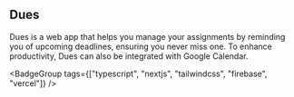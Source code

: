 <Link href="/projects/dues" className="group relative no-underline">
  <h2 className="text-base font-medium m-0">
    <span className="text-gray-muted transition-colors hover:text-off-white">
      Dues
    </span>
  </h2>
</Link>

Dues is a web app that helps you manage your assignments by reminding you of upcoming deadlines, ensuring you never miss one. To enhance productivity, Dues can also be integrated with Google Calendar.

<BadgeGroup
  tags={["typescript", "nextjs", "tailwindcss", "firebase", "vercel"]}
/>
